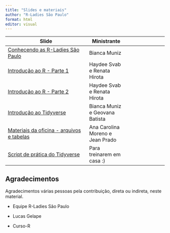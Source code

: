 ```yaml
---
title: "Slides e materiais"
author: "R-Ladies São Paulo"
format: html
editor: visual
---
```


| Slide                                                                                                                                                           | Ministrante                      |     |
|-------------------------------------|------------------|------------------|
| [Conhecendo as R-Ladies São Paulo](slide-rladies.qmd){target="_blank"}                                                                                          | Bianca Muniz                      |     |
| [Introdução ao R - Parte 1](slide-intro-r-parte-i.qmd){target="_blank"}                                                                                         | Haydee Svab e Renata Hirota       |     |
| [Introdução ao R - Parte 2](slide-intro-r-parte-ii.qmd){target="_blank"}                                                                                        | Haydee Svab e Renata Hirota      |     |
| [Introdução ao Tidyverse](slide-intro-tidyverse.qmd){target="_blank"}                                                                                           | Bianca Muniz e Geovana Batista |     |
| [Materiais da oficina - arquivos e tabelas](https://github.com/R-Ladies-Sao-Paulo/2023-10-introducao-R/raw/main/materiais-oficina.zip){target="_blank"} | Ana Carolina Moreno e Jean Prado |     |
| [Script de prática do Tidyverse](tidyverse-pratica.R){target="_blank"}                                                                                          | Para treinarem em casa :) |     |

## Agradecimentos

Agradecimentos várias pessoas pela contribuição, direta ou indireta, neste material.

-   Equipe R-Ladies São Paulo

-   Lucas Gelape

-   Curso-R
